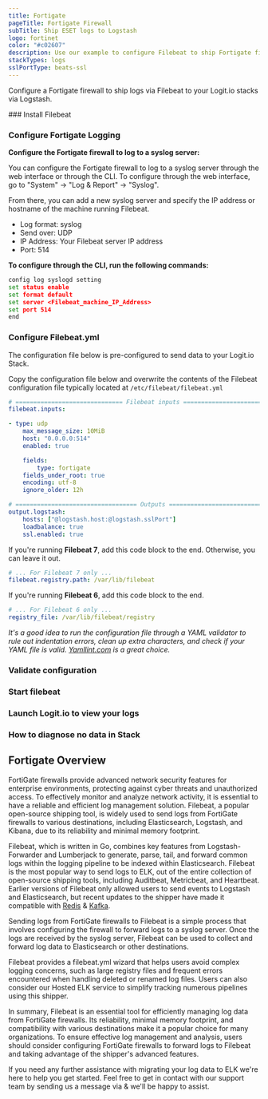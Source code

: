 ```yaml
---
title: Fortigate
pageTitle: Fortigate Firewall
subTitle: Ship ESET logs to Logstash
logo: fortinet
color: "#c02607"
description: Use our example to configure Filebeat to ship Fortigate firewall logs to your Logit.io stacks. Configure Filebeat to send fortigate logs to Logstash or Elastic.
stackTypes: logs
sslPortType: beats-ssl
---
```


Configure a Fortigate firewall to ship logs via Filebeat to your Logit.io stacks via Logstash.

<Steps>
  ### Install Filebeat

  <InstallFilebeat />

  ### Configure Fortigate Logging

  __Configure the Fortigate firewall to log to a syslog server:__

  You can configure the Fortigate firewall to log to a syslog server through the 
  web interface or through the CLI. To configure through the web interface, 
  go to "System" -> "Log & Report" -> "Syslog". 

  From there, you can add a new syslog server and specify the IP address or 
  hostname of the machine running Filebeat.

  * Log format: syslog
  * Send over: UDP
  * IP Address: Your Filebeat server IP address
  * Port: 514

  __To configure through the CLI, run the following commands:__

  ```cmd copy
  config log syslogd setting
  set status enable
  set format default
  set server <Filebeat_machine_IP_Address>
  set port 514
  end
  ```

  ### Configure Filebeat.yml

  The configuration file below is pre-configured to send data to your Logit.io Stack.

  Copy the configuration file below and overwrite the contents of the Filebeat configuration file typically located at `/etc/filebeat/filebeat.yml`

  ```yml copy
  # ============================== Filebeat inputs ===============================
  filebeat.inputs:

  - type: udp
      max_message_size: 10MiB
      host: "0.0.0.0:514"
      enabled: true

      fields:
          type: fortigate
      fields_under_root: true
      encoding: utf-8
      ignore_older: 12h

  # ================================== Outputs ===================================
  output.logstash:
      hosts: ["@logstash.host:@logstash.sslPort"]
      loadbalance: true
      ssl.enabled: true
  ```

  If you're running __Filebeat 7__, add this code block to the end. Otherwise, you can leave it out.

  ```yaml copy
  # ... For Filebeat 7 only ...
  filebeat.registry.path: /var/lib/filebeat
  ```

  If you're running __Filebeat 6__, add this code block to the end.

  ```yaml copy
  # ... For Filebeat 6 only ...
  registry_file: /var/lib/filebeat/registry
  ```

  _It's a good idea to run the configuration file through a YAML validator to rule out indentation errors, clean up extra characters, and check if your YAML 
  file is valid. [Yamllint.com](https://yamllint.com) is a great choice._


  ### Validate configuration

  <ValidateBeat beatname="filebeat" />
  
  ### Start filebeat

  <StartFilebeat />
  
  ### Launch Logit.io to view your logs
  <LaunchStack utmMedium="logs" utmCampaign="fortigate" source="fortigate" />

  ### How to diagnose no data in Stack

  <DiagnoseNoData />

</Steps>

## Fortigate Overview

FortiGate firewalls provide advanced network security features for enterprise environments, protecting against 
cyber threats and unauthorized access. To effectively monitor and analyze network activity, it is essential to 
have a reliable and efficient log management solution. Filebeat, a popular open-source shipping tool, is widely 
used to send logs from FortiGate firewalls to various destinations, including Elasticsearch, Logstash, and Kibana, 
due to its reliability and minimal memory footprint.

Filebeat, which is written in Go, combines key features from Logstash-Forwarder and Lumberjack to generate, parse, 
tail, and forward common logs within the logging pipeline to be indexed within Elasticsearch. Filebeat is the most 
popular way to send logs to ELK, out of the entire collection of open-source shipping tools, including Auditbeat, 
Metricbeat, and Heartbeat. Earlier versions of Filebeat only allowed users to send events to Logstash and Elasticsearch, 
but recent updates to the shipper have made it compatible with [Redis](/sources/configure/redis_app/) & 
[Kafka](/sources/configure/kafka/).

Sending logs from FortiGate firewalls to Filebeat is a simple process that involves configuring the firewall to forward 
logs to a syslog server. Once the logs are received by the syslog server, Filebeat can be used to collect and forward 
log data to Elasticsearch or other destinations.

Filebeat provides a filebeat.yml wizard that helps users avoid complex logging concerns, such as large registry files 
and frequent errors encountered when handling deleted or renamed log files. Users can also consider our Hosted ELK 
service to simplify tracking numerous pipelines using this shipper.

In summary, Filebeat is an essential tool for efficiently managing log data from FortiGate firewalls. Its reliability, 
minimal memory footprint, and compatibility with various destinations make it a popular choice for many organizations. 
To ensure effective log management and analysis, users should consider configuring FortiGate firewalls to forward logs 
to Filebeat and taking advantage of the shipper's advanced features.


If you need any further assistance with migrating your log data to ELK we're here to help you get started. 
Feel free to get in contact with our support team by sending us a message via <IntercomButton text="live chat" /> 
& we'll be happy to assist.
